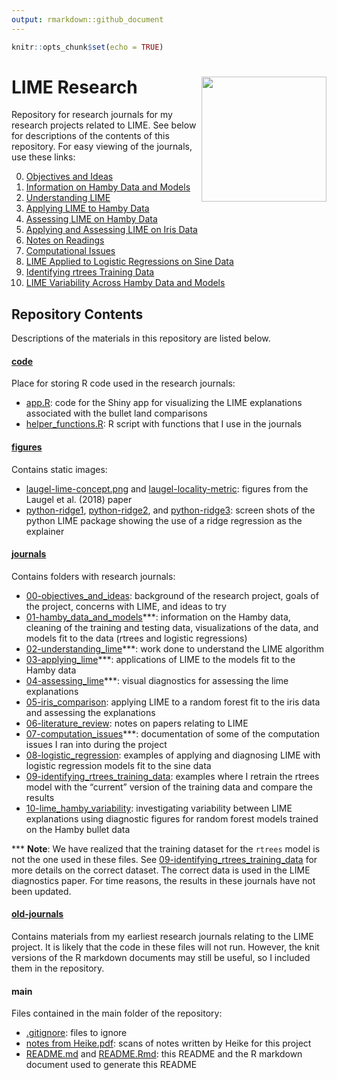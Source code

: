 ```yaml
---
output: rmarkdown::github_document
---
```


```r
knitr::opts_chunk$set(echo = TRUE)
```

# LIME Research <img align="right" height="200" src="https://i.pinimg.com/originals/de/18/33/de18338e3313edd97d8156d987244e74.jpg">

Repository for research journals for my research projects related to LIME. See below for descriptions of the contents of this repository. For easy viewing of the journals, use these links: 

0. [Objectives and Ideas](https://goodekat.github.io/LIME-research-journals/journals/00-objectives_and_ideas/00-objectives_and_ideas.html)
1. [Information on Hamby Data and Models](https://goodekat.github.io/LIME-research-journals/journals/01-hamby_data_and_models/01-hamby_data_and_models.html)
2. [Understanding LIME](https://goodekat.github.io/LIME-research-journals/journals/02-understanding_lime/02-understanding_lime.html)
3. [Applying LIME to Hamby Data](https://goodekat.github.io/LIME-research-journals/journals/03-applying_lime/03-applying_lime.html)
4. [Assessing LIME on Hamby Data](https://goodekat.github.io/LIME-research-journals/journals/04-assessing_lime/04-assessing_lime.html)
5. [Applying and Assessing LIME on Iris Data](https://goodekat.github.io/LIME-research-journals/journals/05-iris_comparison/05-iris_comparison.html)
6. [Notes on Readings](https://goodekat.github.io/LIME-research-journals/journals/06-literature_review/06-literature_review.html)
7. [Computational Issues](https://goodekat.github.io/LIME-research-journals/journals/07-computation_issues/07-computation_issues.html)
8. [LIME Applied to Logistic Regressions on Sine Data](https://goodekat.github.io/LIME-research-journals/journals/08-logistic_regression/08-logistic_regression.html)
9. [Identifying rtrees Training Data](https://goodekat.github.io/LIME-research-journals/journals/09-identifying_rtrees_training_data/09-identifying_rtrees_training_data.html)
10. [LIME Variability Across Hamby Data and Models](https://goodekat.github.io/LIME-research-journals/journals/10-lime_hamby_variability/10-lime_hamby_variability.html)

## Repository Contents

Descriptions of the materials in this repository are listed below.

#### [**code**](code/)

Place for storing R code used in the research journals:

- [app.R](code/app.R): code for the Shiny app for visualizing the LIME explanations associated with the bullet land comparisons
- [helper_functions.R](code/helper_functions.R): R script with functions that I use in the journals
  
#### [**figures**](figures)

Contains static images:

- [laugel-lime-concept.png](figures/laugel-lime-concept.png) and [laugel-locality-metric](figures/laugel-locality-metric.png): figures from the Laugel et al. (2018) paper
- [python-ridge1](figures/python-ridge1.png), [python-ridge2](figures/python-ridge2.png), and [python-ridge3](figures/python-ridge3.png): screen shots of the python LIME package showing the use of a ridge regression as the explainer

#### [**journals**](journals)

Contains folders with research journals:

- [00-objectives_and_ideas](journals/00-objectives_and_ideas): background of the research project, goals of the project, concerns with LIME, and ideas to try
- [01-hamby_data_and_models](journals/01-hamby_data_and_models)***: information on the Hamby data, cleaning of the training and testing data, visualizations of the data, and models fit to the data (rtrees and logistic regressions)
- [02-understanding_lime](journals/02-understanding_lime)***: work done to understand the LIME algorithm
- [03-applying_lime](journals/03-applying_lime)***: applications of LIME to the models fit to the Hamby data
- [04-assessing_lime](journals/04-assessing_lime)***: visual diagnostics for assessing the lime explanations
- [05-iris_comparison](journals/05-iris_comparison): applying LIME to a random forest fit to the iris data and assessing the explanations
- [06-literature_review](journals/06-literature_review/): notes on papers relating to LIME
- [07-computation_issues](journals/07-computation_issues/)***: documentation of some of the computation issues I ran into during the project
- [08-logistic_regression](journals/08-logistic_regression): examples of applying and diagnosing LIME with logistic regression models fit to the sine data
- [09-identifying_rtrees_training_data](journals/09-identifying_rtrees_training_data/): examples where I retrain the rtrees model with the "current" version of the training data and compare the results
- [10-lime_hamby_variability](journals/10-lime_hamby_variability/): investigating variability between LIME explanations using diagnostic figures for random forest models trained on the Hamby bullet data

*** **Note**: We have realized that the training dataset for the `rtrees` model is not the one used in these files. See [09-identifying_rtrees_training_data](journals/09-identifying_rtrees_training_data) for more details on the correct dataset. The correct data is used in the LIME diagnostics paper. For time reasons, the results in these journals have not been updated.

#### [**old-journals**](old-journals)

Contains materials from my earliest research journals relating to the LIME project. It is likely that the code in these files will not run. However, the knit versions of the R markdown documents may still be useful, so I included them in the repository.

#### **main**

Files contained in the main folder of the repository:

- [.gitignore](.gitignore): files to ignore
- [notes from Heike.pdf](notes from Heike.pdf): scans of notes written by Heike for this project
- [README.md](README.md) and [README.Rmd](README.Rmd): this README and the R markdown document used to generate this README
